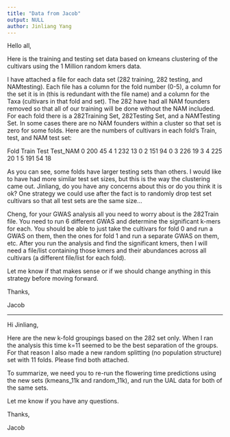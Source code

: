```yaml
---
title: "Data from Jacob"
output: NULL
author: Jinliang Yang
---
```


Hello all,
 
Here is the training and testing set data based on kmeans clustering of the cultivars using the 1 Million random kmers data.
 
I have attached a file for each data set (282 training, 282 testing, and NAMtesting). Each file has a column for the fold number (0-5), a column for the set it is in (this is redundant with the file name) and a column for the Taxa (cultivars in that fold and set). The 282 have had all NAM founders removed so that all of our training will be done without the NAM included.  For each fold there is a 282Training Set, 282Testing Set, and a NAMTesting Set.  In some cases there are no NAM founders within a cluster so that set is zero for some folds.  Here are the numbers of cultivars in each fold’s Train, test, and NAM test set:
 
Fold       Train      Test        Test_NAM
0             200         45           4
1             232         13           0
2             151        94           0
3             226        19           3
4             225        20           1
5             191        54           18
 
As you can see, some folds have larger testing sets than others.  I would like to have had more similar test set sizes, but this is the way the clustering came out.  Jinliang, do you have any concerns about this or do you think it is ok?  One strategy we could use after the fact is to randomly drop test set cultivars so that all test sets are the same size…
 
Cheng, for your GWAS analysis all you need to worry about is the 282Train file.  You need to run 6 different GWAS and determine the significant k-mers for each.  You should be able to just take the cultivars for fold 0 and run a GWAS on them, then the ones for fold 1 and run a separate GWAS on them, etc.  After you run the analysis and find the significant kmers, then I will need a file/list containing those kmers and their abundances across all cultivars (a different file/list for each fold).
 
Let me know if that makes sense or if we should change anything in this strategy before moving forward.
 
Thanks,
 
Jacob


----------

Hi Jinliang,
 
Here are the new k-fold groupings based on the 282 set only.  When I ran the analysis this time k=11 seemed to be the best separation of the groups. For that reason I also made a new random splitting (no population structure) set with 11 folds.  Please find both attached.
 
To summarize, we need you to re-run the flowering time predictions using the new sets (kmeans_11k and random_11k), and run the UAL data for both of the same sets.
 
Let me know if you have any questions.
 
Thanks,
 
Jacob